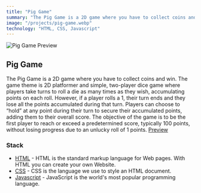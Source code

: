 ```yaml
---
title: "Pig Game"
summary: "The Pig Game is a 2D game where you have to collect coins and win. The game theme is 2D platformer and simple, two-player dice game where players take turns to roll a die as many times as they wish, accumulating points on each roll. However, if a player rolls a 1, their turn ends and they lose all the points accumulated during that turn. Players can choose to “hold” at any point during their turn to secure their accumulated points, adding them to their overall score. The objective of the game is to be the first player to reach or exceed a predetermined score, typically 100 points, without losing progress due to an unlucky roll of 1."
image: "/projects/pig-game.webp"
technology: "HTML, CSS, Javascript"
---
```


![Pig Game Preview](/projects/pig-game.webp)

## Pig Game

The Pig Game is a 2D game where you have to collect coins and win. The game theme is 2D platformer and simple, two-player dice game where players take turns to roll a die as many times as they wish, accumulating points on each roll. However, if a player rolls a 1, their turn ends and they lose all the points accumulated during that turn. Players can choose to “hold” at any point during their turn to secure their accumulated points, adding them to their overall score. The objective of the game is to be the first player to reach or exceed a predetermined score, typically 100 points, without losing progress due to an unlucky roll of 1 points.
[Preview](https://pig-game-js-kappa.vercel.app/)

### Stack

- [HTML](https://www.w3schools.com/html/html_basic.asp) - HTML is the standard markup language for Web pages. With HTML you can create your own Website.
- [CSS](https://www.w3schools.com/css/) - CSS is the language we use to style an HTML document.
- [Javascript](https://www.w3schools.com/js/) - JavaScript is the world's most popular programming language.

